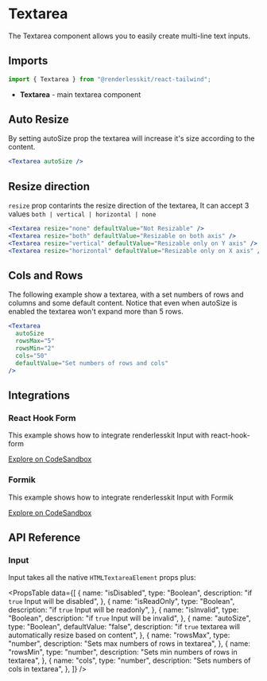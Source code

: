
# Textarea

The Textarea component allows you to easily create multi-line text inputs.

<ComponentLinks github="textarea" theme="textarea" story="forms-textarea" />

## Imports

```js
import { Textarea } from "@renderlesskit/react-tailwind";
```

- **Textarea** - main textarea component

## Auto Resize

By setting autoSize prop the textarea will increase it's size according to the
content.

```jsx live
<Textarea autoSize />
```

## Resize direction

`resize` prop contarints the resize direction of the textarea, It can accept 3
values `both | vertical | horizontal | none`

```jsx live
<Textarea resize="none" defaultValue="Not Resizable" />
<Textarea resize="both" defaultValue="Resizable on both axis" />
<Textarea resize="vertical" defaultValue="Resizable only on Y axis" />
<Textarea resize="horizontal" defaultValue="Resizable only on X axis" />
```

## Cols and Rows

The following example show a textarea, with a set numbers of rows and columns
and some default content. Notice that even when autoSize is enabled the textarea
won't expand more than 5 rows.

```jsx live
<Textarea
  autoSize
  rowsMax="5"
  rowsMin="2"
  cols="50"
  defaultValue="Set numbers of rows and cols"
/>
```

## Integrations

### React Hook Form

This example shows how to integrate renderlesskit Input with react-hook-form

[Explore on CodeSandbox](https://codesandbox.io/s/renderlesskit-react-hook-form-textarea-9b39v?file=/src/App.js)

### Formik

This example shows how to integrate renderlesskit Input with Formik

[Explore on CodeSandbox](https://codesandbox.io/s/renderlesskit-formik-textarea-oqif8)

## API Reference

### Input

Input takes all the native `HTMLTextareaElement` props plus:

<PropsTable
  data={[
    {
      name: "isDisabled",
      type: "Boolean",
      description: "if `true` Input will be disabled",
    },
    {
      name: "isReadOnly",
      type: "Boolean",
      description: "if `true` Input will be readonly",
    },
    {
      name: "isInvalid",
      type: "Boolean",
      description: "if `true` Input will be invalid",
    },
    {
      name: "autoSize",
      type: "Boolean",
      defaultValue: "false",
      description:
        "if `true` textarea will automatically resize based on content",
    },
    {
      name: "rowsMax",
      type: "number",
      description: "Sets max numbers of rows in textarea",
    },
    {
      name: "rowsMin",
      type: "number",
      description: "Sets min numbers of rows in textarea",
    },
    {
      name: "cols",
      type: "number",
      description: "Sets numbers of cols in textarea",
    },
  ]}
/>
